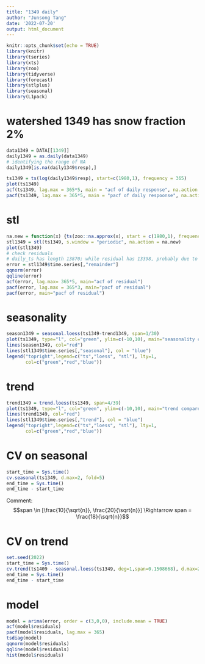 ```yaml
---
title: "1349 daily"
author: "Junsong Tang"
date: '2022-07-20'
output: html_document
---
```


```r
knitr::opts_chunk$set(echo = TRUE)
library(knitr)
library(tseries)
library(xts)
library(zoo)
library(tidyverse)
library(forecast)
library(stlplus)
library(seasonal)
library(L1pack)


```


# watershed 1349 has snow fraction 2%

```r
data1349 = DATA[[1349]]
daily1349 = as.daily(data1349)
# identifying the range of NA
daily1349[is.na(daily1349$resp),]

ts1349 = ts(log(daily1349$resp), start=c(1980,1), frequency = 365)
plot(ts1349)
acf(ts1349, lag.max = 365*5, main = "acf of daily response", na.action = na.pass)
pacf(ts1349, lag.max = 365*5, main = "pacf of daily respoonse", na.action = na.pass)
```



# stl
```r
na.new = function(x) {ts(zoo::na.approx(x), start = c(1980,1), frequency = 365)}
stl1349 = stl(ts1349, s.window = "periodic", na.action = na.new)
plot(stl1349)
# check residuals
# daily_ts has length 13870; while residual has 13398, probably due to NAs in raw ts.
error = stl1349$time.series[,"remainder"]
qqnorm(error)
qqline(error)
acf(error, lag.max= 365*5, main="acf of residual")
pacf(error, lag.max = 365*3, main="pacf of residual")
pacf(error, main="pacf of residual")


```





# seasonality
```r
season1349 = seasonal.loess(ts1349-trend1349, span=1/30)
plot(ts1349, type="l", col="green", ylim=c(-10,10), main="seasonality compare")
lines(season1349, col="red")
lines(stl1349$time.series[,"seasonal"], col = "blue")
legend("topright",legend=c("ts","loess", "stl"), lty=1,
       col=c("green","red","blue"))
```


# trend
```r
trend1349 = trend.loess(ts1349, span=4/39)
plot(ts1349, type="l", col="green", ylim=c(-10,10), main="trend compare")
lines(trend1349, col="red")
lines(stl1349$time.series[,"trend"], col = "blue")
legend("topright",legend=c("ts","loess", "stl"), lty=1,
       col=c("green","red","blue"))

```





# CV on seasonal
```r
start_time = Sys.time()
cv.seasonal(ts1349, d.max=2, fold=5)
end_time = Sys.time()
end_time - start_time

```
Comment:
$$span \in [\frac{10}{\sqrt{n}}, \frac{20}{\sqrt{n}}] \Rightarrow span = \frac{18}{\sqrt{n}}$$





# CV on trend
```r
set.seed(2022)
start_time = Sys.time()
cv.trend(ts1409 - seasonal.loess(ts1349, deg=1,span=0.1508668), d.max=2, fold=5)
end_time = Sys.time()
end_time - start_time

```







# model
```r
model = arima(error, order = c(3,0,0), include.mean = TRUE)
acf(model$residuals)
pacf(model$residuals, lag.max = 365)
tsdiag(model)
qqnorm(model$residuals)
qqline(model$residuals)
hist(model$residuals)

```



